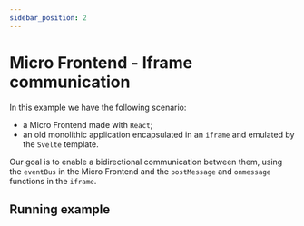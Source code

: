 ```yaml
---
sidebar_position: 2
---
```

# Micro Frontend - Iframe communication

In this example we have the following scenario:

- a Micro Frontend made with `React`;
- an old monolithic application encapsulated in an `iframe` and emulated by the `Svelte` template.

Our goal is to enable a bidirectional communication between them, using the `eventBus` in the Micro Frontend and the `postMessage` and `onmessage` functions in the `iframe`.

## Running example


<div>
<orchy-wc basePath="/" configurationName="orchy-communication-mfe-iframe-config" />
</div>
